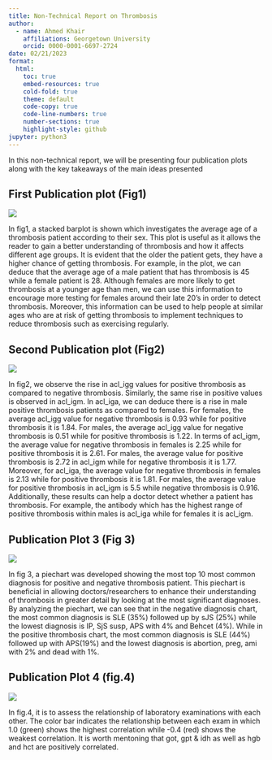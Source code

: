 ```yaml
---
title: Non-Technical Report on Thrombosis
author:
  - name: Ahmed Khair
    affiliations: Georgetown University
    orcid: 0000-0001-6697-2724
date: 02/21/2023
format:
  html:
    toc: true
    embed-resources: true
    cold-fold: true
    theme: default
    code-copy: true
    code-line-numbers: true
    number-sections: true
    highlight-style: github
jupyter: python3
---
```


In this non-technical report, we will be presenting four publication plots along with the key takeaways of the main ideas presented

## First Publication plot (Fig1)

![](plots/plot-01.png)



In fig1, a stacked barplot is shown which investigates the average age of a thrombosis patient according to their sex. This plot is useful as it allows the reader to gain a better understanding of thrombosis and how it affects different age groups. It is evident that the older the patient gets, they have a higher chance of getting thrombosis. For example, in the plot, we can deduce that the average age of a male patient that has thrombosis is 45 while a female patient is 28. Although females are more likely to get thrombosis at a younger age than men, we can use this information to encourage more testing for females around their late 20's in order to detect thrombosis. Moreover, this information can be used to help people at similar ages who are at risk of getting thrombosis to implement techniques to reduce thrombosis such as exercising regularly.

## Second Publication plot (Fig2)

![](plots/plot-02.png)


In fig2, we observe the rise in acl_igg values for positive thrombosis as compared to negative thrombosis. Similarly, the same rise in positive values is observed in acl_igm. In acl_iga, we can deduce there is a rise in male positive thrombosis patients as compared to females. For females, the average acl_igg value for negative thrombosis is 0.93 while for positive thrombosis it is 1.84. For males, the average acl_igg value for negative thrombosis is 0.51 while for positive thrombosis is 1.22. 
In terms of acl_igm, the average value for negative thrombosis in females is 2.25 while for positive thrombosis it is 2.61. For males, the average value for positive thrombosis is 2.72 in acl_igm while for negative thrombosis it is 1.77. Moreover, for acl_iga, the average value for negative thrombosis in females is 2.13 while for positive thrombosis it is 1.81. For males, the average value for positive thrombosis in acl_igm is 5.5 while negative thrombosis is 0.916. Additionally, these results can help a doctor detect whether a patient has thrombosis. For example, the antibody which has the highest range of positive thrombosis within males is acl_iga while for females it is acl_igm. 

## Publication Plot 3 (Fig 3)

![](plots/plot-03.png)


In fig 3, a piechart was developed showing the most top 10 most common diagnosis for positive and negative thrombosis patient. This piechart is beneficial in allowing doctors/researchers to enhance their understanding of thrombosis in greater detail by looking at the most significant diagnoses. By analyzing the piechart, we can see that in the negative diagnosis chart, the most common diagnosis is SLE (35%) followed up by sJS (25%) while the lowest diagnosis is IP, SjS susp, APS with 4% and Behcet (4%). While in the positive thrombosis chart, the most common diagnosis is SLE (44%) followed up with APS(19%) and the lowest diagnosis is abortion, preg, ami with 2% and dead with 1%.

## Publication Plot 4 (fig.4)

![](plots/plot-04.png)

In fig.4, it is to assess the relationship of laboratory examinations with each other. The color bar indicates the relationship between each exam in which 1.0 (green) shows the highest correlation while -0.4 (red) shows the weakest correlation.  It is worth mentoning that got, gpt & idh as well as hgb and hct are positively correlated.

